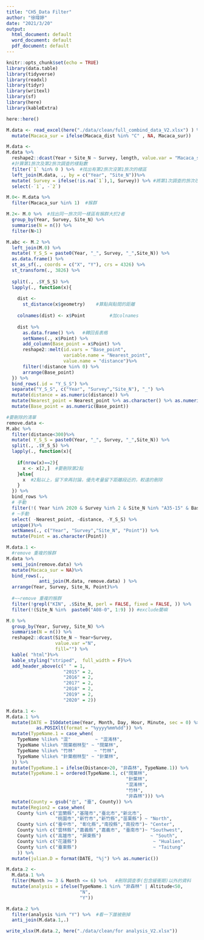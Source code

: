 ```yaml
---
title: "CH5_Data Filter"
author: "徐瑋婷"
date: "2021/3/20"
output:
  html_document: default
  word_document: default
  pdf_document: default
---
```


```r
knitr::opts_chunk$set(echo = TRUE)
library(data.table)
library(tidyverse)
library(readxl)
library(tidyr)
library(writexl)
library(sf)
library(here)
library(kableExtra)

```


```r
here::here() 

```

```r
M.data <- read_excel(here("./data/clean/full_combind_data_V2.xlsx") ) %>% 
  mutate(Macaca_sur = ifelse(Macaca_dist %in% "C" , NA, Macaca_sur)) 

```

```r

M.data <- 
M.data %>%  
  reshape2::dcast(Year + Site_N ~ Survey, length, value.var = "Macaca_sur") %>% 
  #計算第1旅次及第2旅次調查的樣點數
  filter(`1` %in% 0 ) %>%  #找出有第2旅次沒第1旅次的樣區
  left_join(M.data, ., by = c("Year", "Site_N"))%>%
  mutate( Survey = ifelse(!is.na(`1`),1, Survey)) %>% #將第1次調查的旅次改回1
  select(-`1`, -`2`)
```

```r
M.0<- M.data %>%
  filter(Macaca_sur %in% 1)  #猴群
```

```r
M.2<- M.0 %>%  #找出同一旅次同一樣區有猴群大於2者
  group_by(Year, Survey, Site_N) %>% 
  summarise(N = n()) %>% 
  filter(N>1)
```

```r
M.abc <- M.2 %>%
  left_join(M.0) %>% 
  mutate( Y_S_S = paste0(Year, "_", Survey, "_",Site_N)) %>% 
  as.data.frame() %>% 
  st_as_sf(., coords = c("X", "Y"), crs = 4326) %>% 
  st_transform(., 3826) %>% 
  
  split(., .$Y_S_S) %>% 
  lapply(., function(x){
    
    dist <-   
      st_distance(x$geometry)    #算點與點間的距離
    
    colnames(dist) <- x$Point         #加colnames
    
    dist %>% 
      as.data.frame() %>%   #轉回長表格
      setNames(., x$Point) %>% 
      add_column(Base_point = x$Point) %>% 
      reshape2::melt(id.vars = "Base_point",
                     variable.name = "Nearest_point",
                     value.name = "distance")%>%  
      filter(!distance %in% 0) %>% 
      arrange(Base_point)
  }) %>% 
  bind_rows(.id = "Y_S_S") %>% 
  separate("Y_S_S", c("Year", "Survey","Site_N"), "_") %>% 
  mutate(distance = as.numeric(distance)) %>% 
  mutate(Nearest_point = Nearest_point %>% as.character() %>% as.numeric()) %>% 
  mutate(Base_point = as.numeric(Base_point))
```

```r
#要刪除的清單
remove.data <- 
M.abc %>%  
  filter(distance<300)%>% 
  mutate( Y_S_S = paste0(Year, "_", Survey, "_",Site_N)) %>% 
  split(., .$Y_S_S) %>% 
  lapply(., function(x){
    
    if(nrow(x)==2){
      x <- x[2,]  #要刪除第2點
    }else{
      x  #2點以上，留下來再討論，優先考量留下距離段近的，較遠的刪除
    }
  }) %>% 
  bind_rows %>% 
  # 手動
  filter(!( Year %in% 2020 & Survey %in% 2 & Site_N %in% "A35-15" & Base_point %in% 2)) %>% 
  # ~手動
  select( -Nearest_point, -distance, -Y_S_S) %>% 
  unique()%>% 
  setNames(., c("Year", "Survey","Site_N", "Point")) %>% 
  mutate(Point = as.character(Point))
```

```r
M.data.1 <-
  #remove 重複的猴群
M.data %>% 
  semi_join(remove.data) %>% 
  mutate(Macaca_sur = NA)%>% 
  bind_rows(.,
            anti_join(M.data, remove.data) ) %>% 
  arrange(Year, Survey, Site_N, Point)%>%   
  
  #~~remove 重複的猴群
  filter(!grepl("KIN", .$Site_N, perl = FALSE, fixed = FALSE, )) %>%   #exculde kiman
  filter(!(Site_N %in%  paste0("A08-0", 1:9) )) #exclude蘭嶼

```

```r
M.0 %>%  
  group_by(Year, Survey, Site_N) %>% 
  summarise(N = n()) %>% 
  reshape2::dcast(Site_N ~ Year+Survey,
                  value.var ="N",
                  fill="") %>% 
  kable( "html")%>%
  kable_styling("striped",  full_width = F)%>%
  add_header_above(c(" " = 1,
                     "2015" = 2,
                     "2016" = 2,
                     "2017" = 2,
                     "2018" = 2,
                     "2019" = 2,
                     "2020" = 2))

```




```r
M.data.1 <- 
M.data.1 %>%
  mutate(DATE = ISOdatetime(Year, Month, Day, Hour, Minute, sec = 0) %>%
           as.POSIXlt(format = "%yyyy%mm%dd")) %>% 
  mutate(TypeName.1 = case_when(
    TypeName %like% "混"         ~ "混淆林",
    TypeName %like% "闊葉樹林型" ~ "闊葉林",
    TypeName %like% "竹林"       ~ "竹林",
    TypeName %like% "針葉樹林型" ~ "針葉林",
  )) %>% 
  mutate(TypeName.1 = ifelse(Distance>20, "非森林", TypeName.1)) %>% 
  mutate(TypeName.1 = ordered(TypeName.1, c("闊葉林",
                                            "針葉林",
                                            "混淆林",
                                            "竹林",
                                            "非森林"))) %>% 
  mutate(County = gsub("台", "臺", County)) %>% 
  mutate(Region2 = case_when(
    County %in% c("宜蘭縣","基隆市","臺北市","新北市",
                  "桃園市","新竹市","新竹縣","苗栗縣") ~ "North",
    County %in% c("臺中市", "彰化縣","南投縣","南投市")~ "Center",
    County %in% c("雲林縣","嘉義縣","嘉義市", "臺南市")~ "Southwest",
    County %in% c("高雄市", "屏東縣")                  ~ "South",
    County %in% c("花蓮縣")                            ~ "Hualien",
    County %in% c("臺東縣")                            ~ "Taitung"
    )) %>%
  mutate(julian.D = format(DATE, "%j") %>% as.numeric())
```


```r
M.data.2 <-
  M.data.1 %>%  
  filter(Month >= 3 & Month <= 6) %>%   #刪除調查季(包含緩衝期)以外的資料
  mutate(analysis = ifelse(TypeName.1 %in% "非森林" | Altitude<50,
                           "N",
                           "Y"))
```


```r

M.data.2 %>%
  filter(analysis %in% "Y") %>%  #看一下誰被刪掉
  anti_join(M.data.1,.) 


```

```r
write_xlsx(M.data.2, here("./data/clean/for analysis_V2.xlsx"))

```

